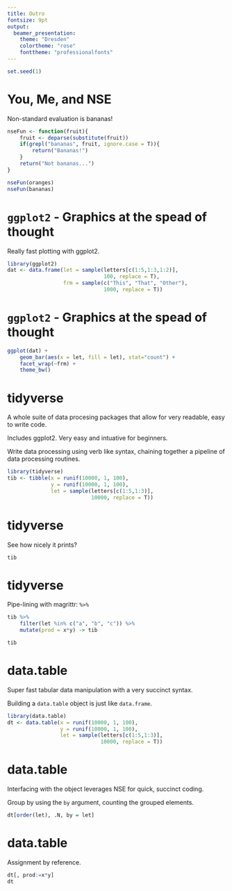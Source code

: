 ```yaml
---
title: Outro
fontsize: 9pt
output:
  beamer_presentation:
    theme: "Dresden"
    colortheme: "rose"
    fonttheme: "professionalfonts"
---
```


```r

set.seed(1)

```

# You, Me, and NSE

Non-standard evaluation is bananas!

```r

nseFun <- function(fruit){
    fruit <- deparse(substitute(fruit))
    if(grepl("bananas", fruit, ignore.case = T)){
        return("Bananas!")
    }
    return("Not bananas...")
}

```

```r

nseFun(oranges)
nseFun(bananas)

```

# `ggplot2` - Graphics at the spead of thought

Really fast plotting with ggplot2.

```r

library(ggplot2)
dat <- data.frame(let = sample(letters[c(1:5,1:3,1:2)],
                               100, replace = T),
                  frm = sample(c("This", "That", "Other"),
                               1000, replace = T))

```

# `ggplot2` - Graphics at the spead of thought

```r

ggplot(dat) +
    geom_bar(aes(x = let, fill = let), stat="count") +
    facet_wrap(~frm) +
    theme_bw()

```

# tidyverse

A whole suite of data procesing packages that allow for very readable, easy to write code.

Includes ggplot2. Very easy and intuative for beginners.

Write data processing using verb like syntax, chaining together a pipeline of data processing routines.

```r

library(tidyverse)
tib <- tibble(x = runif(10000, 1, 100),
              y = runif(10000, 1, 100),
              let = sample(letters[c(1:5,1:3)],
                           10000, replace = T))

```

# tidyverse

See how nicely it prints?

```r

tib

```

# tidyverse

Pipe-lining with magrittr: `%>%`

```r

tib %>%
    filter(let %in% c("a", "b", "c")) %>%
    mutate(prod = x*y) -> tib

tib

```

# data.table

Super fast tabular data manipulation with a very succinct syntax.

Building a `data.table` object is just like `data.frame`.

```r

library(data.table)
dt <- data.table(x = runif(10000, 1, 100),
                 y = runif(10000, 1, 100),
                 let = sample(letters[c(1:5,1:3)],
                              10000, replace = T))

```

# data.table

Interfacing with the object leverages NSE for quick, succinct coding. 

Group by using the `by` argument, counting the grouped elements.

```r

dt[order(let), .N, by = let]

```

# data.table

Assignment by reference.

```r

dt[, prod:=x*y]
dt

```
